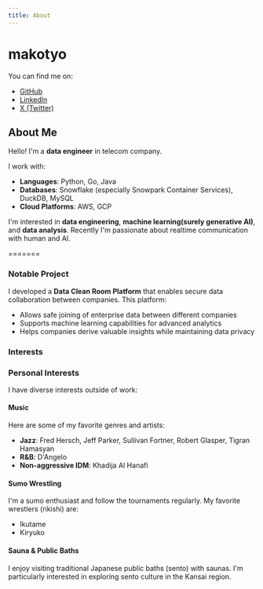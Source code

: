 ```yaml
---
title: About
---
```


# makotyo

You can find me on:
- [GitHub](https://github.com/Synohara)
- [LinkedIn](https://www.linkedin.com/in/makoto-shinohara-91a3a1131/?trk=nav_responsive_tab_profile_pic&originalSubdomain=jp)
- [X (Twitter)](https://twitter.com/mako_john)

## About Me

Hello! I'm a **data engineer** in telecom company.

I work with:
- **Languages**: Python, Go, Java
- **Databases**: Snowflake (especially Snowpark Container Services), DuckDB, MySQL
- **Cloud Platforms**: AWS, GCP

I'm interested in **data engineering**, **machine learning(surely generative AI)**, and **data analysis**.
Recently I'm passionate about realtime communication with human and AI.

=======
### Notable Project
I developed a **Data Clean Room Platform** that enables secure data collaboration between companies. This platform:
- Allows safe joining of enterprise data between different companies
- Supports machine learning capabilities for advanced analytics
- Helps companies derive valuable insights while maintaining data privacy

### Interests

### Personal Interests

I have diverse interests outside of work:

#### Music
Here are some of my favorite genres and artists:
- **Jazz**: Fred Hersch, Jeff Parker, Sullivan Fortner, Robert Glasper, Tigran Hamasyan
- **R&B**: D'Angelo
- **Non-aggressive IDM**: Khadija Al Hanafi

#### Sumo Wrestling
I'm a sumo enthusiast and follow the tournaments regularly. My favorite wrestlers (rikishi) are:
- Ikutame
- Kiryuko

#### Sauna & Public Baths
I enjoy visiting traditional Japanese public baths (sento) with saunas. I'm particularly interested in exploring sento culture in the Kansai region.


